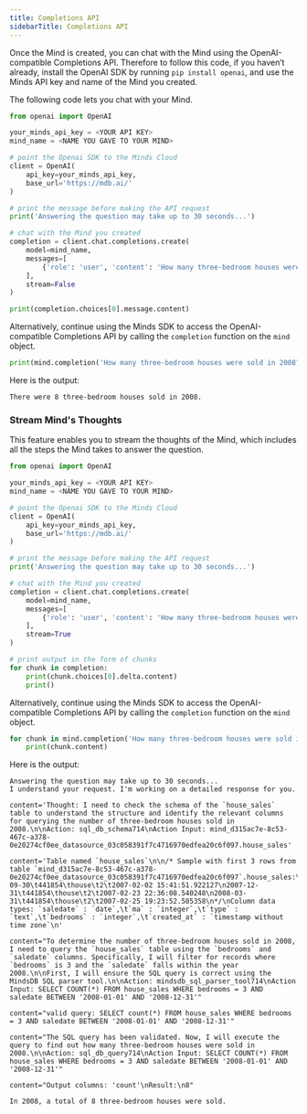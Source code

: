 ```yaml
---
title: Completions API
sidebarTitle: Completions API
---
```


Once the Mind is created, you can chat with the Mind using the OpenAI-compatible Completions API. Therefore to follow this code, if you haven’t already, install the OpenAI SDK by running `pip install openai`, and use the Minds API key and name of the Mind you created.

The following code lets you chat with your Mind.

```python
from openai import OpenAI

your_minds_api_key = <YOUR API KEY>
mind_name = <NAME YOU GAVE TO YOUR MIND>

# point the Openai SDK to the Minds Cloud
client = OpenAI(
    api_key=your_minds_api_key,
    base_url='https://mdb.ai/'
)

# print the message before making the API request
print('Answering the question may take up to 30 seconds...')

# chat with the Mind you created
completion = client.chat.completions.create(
    model=mind_name,
    messages=[
        {'role': 'user', 'content': 'How many three-bedroom houses were sold in 2008?'}
    ],
    stream=False
)

print(completion.choices[0].message.content)
```

Alternatively, continue using the Minds SDK to access the OpenAI-compatible Completions API by calling the `completion` function on the `mind` object.

```python
print(mind.completion('How many three-bedroom houses were sold in 2008?', stream=False))
```

Here is the output:

```
There were 8 three-bedroom houses sold in 2008.
```

### Stream Mind's Thoughts

This feature enables you to stream the thoughts of the Mind, which includes all the steps the Mind takes to answer the question.

```python
from openai import OpenAI

your_minds_api_key = <YOUR API KEY>
mind_name = <NAME YOU GAVE TO YOUR MIND>

# point the Openai SDK to the Minds Cloud
client = OpenAI(
    api_key=your_minds_api_key,
    base_url='https://mdb.ai/'
)

# print the message before making the API request
print('Answering the question may take up to 30 seconds...')

# chat with the Mind you created
completion = client.chat.completions.create(
    model=mind_name,
    messages=[
        {'role': 'user', 'content': 'How many three-bedroom houses were sold in 2008?'}
    ],
    stream=True
)

# print output in the form of chunks
for chunk in completion:
    print(chunk.choices[0].delta.content)
    print()
```

Alternatively, continue using the Minds SDK to access the OpenAI-compatible Completions API by calling the `completion` function on the `mind` object.

```python
for chunk in mind.completion('How many three-bedroom houses were sold in 2008?', stream=True):
	print(chunk.content)
```

Here is the output:

```
Answering the question may take up to 30 seconds...
I understand your request. I'm working on a detailed response for you.

content='Thought: I need to check the schema of the `house_sales` table to understand the structure and identify the relevant columns for querying the number of three-bedroom houses sold in 2008.\n\nAction: sql_db_schema714\nAction Input: mind_d315ac7e-8c53-467c-a378-0e20274cf0ee_datasource_03c058391f7c4716970edfea20c6f097.house_sales'

content='Table named `house_sales`\n\n/* Sample with first 3 rows from table `mind_d315ac7e-8c53-467c-a378-0e20274cf0ee_datasource_03c058391f7c4716970edfea20c6f097`.house_sales:\nsaledate\tma\ttype\tbedrooms\tcreated_at\n2007-09-30\t441854\thouse\t2\t2007-02-02 15:41:51.922127\n2007-12-31\t441854\thouse\t2\t2007-02-23 22:36:08.540248\n2008-03-31\t441854\thouse\t2\t2007-02-25 19:23:52.585358\n*/\nColumn data types: `saledate` : `date`,\t`ma` : `integer`,\t`type` : `text`,\t`bedrooms` : `integer`,\t`created_at` : `timestamp without time zone`\n'

content="To determine the number of three-bedroom houses sold in 2008, I need to query the `house_sales` table using the `bedrooms` and `saledate` columns. Specifically, I will filter for records where `bedrooms` is 3 and the `saledate` falls within the year 2008.\n\nFirst, I will ensure the SQL query is correct using the MindsDB SQL parser tool.\n\nAction: mindsdb_sql_parser_tool714\nAction Input: SELECT COUNT(*) FROM house_sales WHERE bedrooms = 3 AND saledate BETWEEN '2008-01-01' AND '2008-12-31'"

content="valid query: SELECT count(*) FROM house_sales WHERE bedrooms = 3 AND saledate BETWEEN '2008-01-01' AND '2008-12-31'"

content="The SQL query has been validated. Now, I will execute the query to find out how many three-bedroom houses were sold in 2008.\n\nAction: sql_db_query714\nAction Input: SELECT COUNT(*) FROM house_sales WHERE bedrooms = 3 AND saledate BETWEEN '2008-01-01' AND '2008-12-31'"

content="Output columns: 'count'\nResult:\n8"

In 2008, a total of 8 three-bedroom houses were sold.
```
